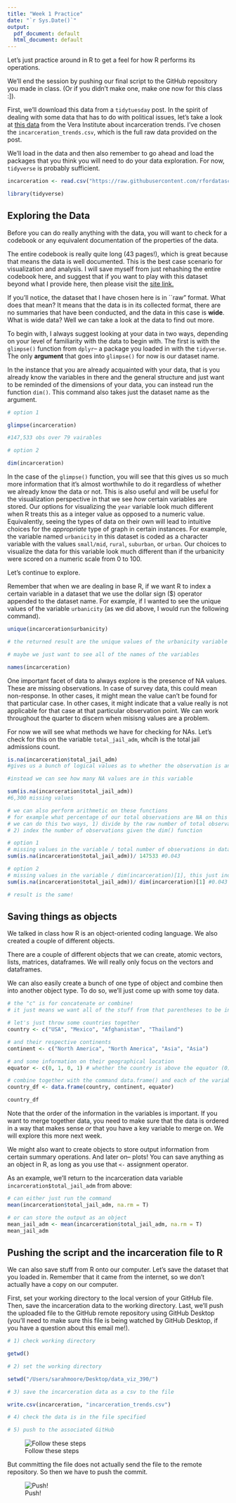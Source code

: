 ```yaml
---
title: "Week 1 Practice"
date: "`r Sys.Date()`"
output:
  pdf_document: default
  html_document: default
---
```

Let's just practice around in R to get a feel for how R performs its operations. 

We'll end the session by pushing our final script to the GitHub repository you made in class. (Or if you didn't make one, make one now for this class :]). 

First, we'll download this data from a `tidytuesday` post. In the spirit of dealing with some data that has to do with political issues, let's take a look at [this data](https://github.com/rfordatascience/tidytuesday/tree/master/data/2019/2019-01-22) from the Vera Institute about incarceration trends. I've chosen the `incarceration_trends.csv`, which is the full raw data provided on the post. 

We'll load in the data and then also remember to go ahead and load the packages that you think you will need to do your data exploration. For now, `tidyverse` is probably sufficient. 

```r
incarceration <- read.csv("https://raw.githubusercontent.com/rfordatascience/tidytuesday/master/data/2019/2019-01-22/incarceration_trends.csv")

library(tidyverse)

```

## Exploring the Data   

Before you can do really anything with the data, you will want to check for a codebook or any equivalent documentation of the properties of the data. 

The entire codebook is really quite long (43 pages!), which is great because that means the data is well documented. This is the best case scenario for visualization and analysis. I will save myself from just rehashing the entire codebook here, and suggest that if you want to play with this dataset beyond what I provide here, then please visit the [site link.](https://github.com/vera-institute/incarceration_trends/blob/master/incarceration_trends-Codebook.pdf?raw=true) 

If you'll notice, the dataset that I have chosen here is in ``raw" format. What does that mean? It means that the data is in its collected format, there are no summaries that have been conducted, and the data in this case is **wide**. What is wide data? Well we can take a look at the data to find out more. 

To begin with, I always suggest looking at your data in two ways, depending on your level of familiarity with the data to begin with. The first is with the `glimpse()` function from `dplyr`-- a package you loaded in with the `tidyverse`. The only **argument** that goes into `glimpse()` for now is our dataset name. 

In the instance that you are already acquainted with your data, that is you already know the variables in there and the general structure and just want to be reminded of the dimensions of your data, you can instead run the function `dim()`. This command also takes just the dataset name as the argument. 

```r
# option 1 

glimpse(incarceration)

#147,533 obs over 79 vairables 

# option 2 

dim(incarceration)

```
In the case of the `glimpse()` function,  you will see that this gives us so much more information that it's almost worthwhile to do it regardless of whether we already know the data or not. This is also useful and will be useful for the visualization perspective in that we see *how* certain variables are stored. Our options for visualizing the `year` variable look much different when R treats this as a integer value as opposed to a numeric value. Equivalently, seeing the types of data on their own will lead to intuitive choices for the *appropriate* type of graph in certain instances. For example, the variable named `urbanicity` in this dataset is coded as a character variable with the values `small/mid`, `rural`, `suburban`, or `urban`. Our choices to visualize the data for this variable look much different than if the urbanicity were scored on a numeric scale from 0 to 100. 

Let's continue to explore. 

Remember that when we are dealing in base R, if we want R to index a certain variable in a dataset that we use the dollar sign ($) operator appended to the dataset name. For example, if I wanted to see the unique values of the variable `urbanicity` (as we did above, I would run the following command). 

```r
unique(incarceration$urbanicity)

# the returned result are the unique values of the urbanicity variable 

# maybe we just want to see all of the names of the variables

names(incarceration)

```

One important facet of data to always explore is the presence of NA values. These are missing observations. In case of survey data, this could mean non-response. In other cases, it might mean the value can't be found for that particular case. In other cases, it might indicate that a value really is not applicable for that case at that particular observation point. We can work throughout the quarter to discern when misisng values are a problem. 

For now we will see what methods we have for checking for NAs. Let's check for this on the variable `total_jail_adm`, whcih is the total jail admissions count. 

```r
is.na(incarceration$total_jail_adm)
#gives us a bunch of logical values as to whether the observation is an NA or not.... not so useful

#instead we can see how many NA values are in this variable 

sum(is.na(incarceration$total_jail_adm))
#6,300 missing values 

# we can also perform arithmetic on these functions
# for example what percentage of our total observations are NA on this variable?
# we can do this two ways, 1) divide by the raw number of total observations (147,533)
# 2) index the number of observations given the dim() function 

# option 1 
# missing values in the variable / total number of observations in data 
sum(is.na(incarceration$total_jail_adm))/ 147533 #0.043 

# option 2 
# missing values in the variable / dim(incarceration)[1], this just indexes the same number as option 1
sum(is.na(incarceration$total_jail_adm))/ dim(incarceration)[1] #0.043 

# result is the same! 
```


## Saving things as objects

We talked in class how R is an object-oriented coding language. We also created a couple of different objects.

There are a couple of different objects that we can create, atomic vectors, lists, matrices, dataframes. We will really only focus on the vectors and dataframes. 

We can also easily create a bunch of one type of object and combine then into another object type. To do so, we'll just come up with some toy data.  

```r
# the "c" is for concatenate or combine! 
# it just means we want all of the stuff from that parentheses to be included in the defined object

# let's just throw some countries together 
country <- c("USA", "Mexico", "Afghanistan", "Thailand")

# and their respective continents
continent <- c("North America", "North America", "Asia", "Asia")

# and some information on their geographical location 
equator <- c(0, 1, 0, 1) # whether the country is above the equator (0), at the equator/between the tropics (1), below the equator (2)

# combine together with the command data.frame() and each of the variable names 
country_df <- data.frame(country, continent, equator)

country_df
```
Note that the order of the information in the variables is important. If you want to merge together data, you need to make sure that the data is ordered in a way that makes sense *or* that you have a key variable to merge on. We will explore this more next week. 

We might also want to create objects to store output information from certain summary operations. And later on-- plots! You can save anything as an object in R, as long as you use that `<-` assignment operator. 

As an example, we'll return to the incarceration data variable `incarceration$total_jail_adm` from above: 

```r
# can either just run the command 
mean(incarceration$total_jail_adm, na.rm = T)

# or can store the output as an object 
mean_jail_adm <- mean(incarceration$total_jail_adm, na.rm = T)
mean_jail_adm
```

## Pushing the script and the incarceration file to R 

We can also save stuff from R onto our computer. Let's save the dataset that you loaded in. Remember that it came from the internet, so we don't actually have a copy on our computer. 

First, set your working directory to the local version of your GitHub file. Then, save the incarceration data to the working directory. Last, we'll push the uploaded file to the GitHub remote repository using GitHub Desktop (you'll need to make sure this file is being watched by GitHub Desktop, if you have a question about this email me!). 

```r
# 1) check working directory  

getwd()

# 2) set the working directory 

setwd("/Users/sarahmoore/Desktop/data_viz_390/")

# 3) save the incarceration data as a csv to the file 

write.csv(incarceration, "incarceration_trends.csv")

# 4) check the data is in the file specified 

# 5) push to the associated GitHub 
```

![Follow these steps](/Users/sarahmoore/OneDrive - Northwestern University/Teaching/2022_Fall_DataViz/lousy-graphs/exercises/github_screenshot.png)

But committing the file does not actually send the file to the remote repository. So then we have to push the commit. 


![Push!](/Users/sarahmoore/OneDrive - Northwestern University/Teaching/2022_Fall_DataViz/lousy-graphs/exercises/github_push.png)